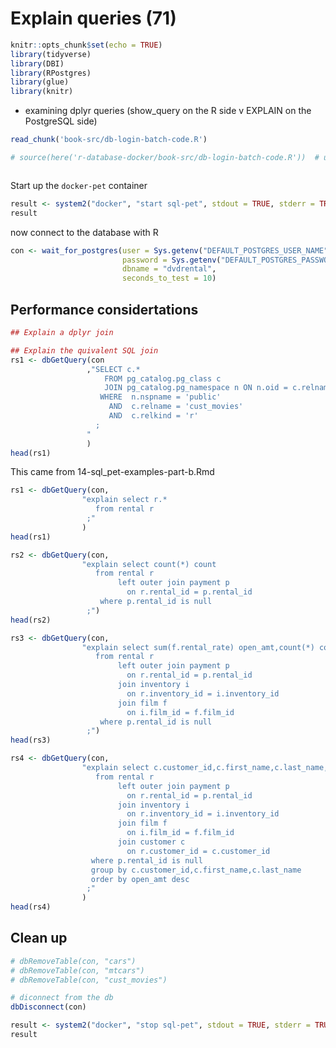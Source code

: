 # Explain queries (71)

```r
knitr::opts_chunk$set(echo = TRUE)
library(tidyverse)
library(DBI)
library(RPostgres)
library(glue)
library(knitr)
```

* examining dplyr queries (show_query on the R side v EXPLAIN on the PostgreSQL side)

```r
read_chunk('book-src/db-login-batch-code.R')

# source(here('r-database-docker/book-src/db-login-batch-code.R'))  # use when debugging outside of knitr
```

```r

```
Start up the `docker-pet` container
```r
result <- system2("docker", "start sql-pet", stdout = TRUE, stderr = TRUE)
result


```


now connect to the database with R
```r

con <- wait_for_postgres(user = Sys.getenv("DEFAULT_POSTGRES_USER_NAME"),
                         password = Sys.getenv("DEFAULT_POSTGRES_PASSWORD"),
                         dbname = "dvdrental",
                         seconds_to_test = 10)
```

## Performance considertations

```r
## Explain a dplyr join

## Explain the quivalent SQL join
rs1 <- dbGetQuery(con
                 ,"SELECT c.* 
                     FROM pg_catalog.pg_class c
                     JOIN pg_catalog.pg_namespace n ON n.oid = c.relnamespace
                    WHERE  n.nspname = 'public'
                      AND  c.relname = 'cust_movies'
                      AND  c.relkind = 'r'
                   ;
                 "
                 )
head(rs1)
```

This came from 14-sql_pet-examples-part-b.Rmd
```r
rs1 <- dbGetQuery(con,
                "explain select r.*
                   from rental r 
                 ;"
                )  
head(rs1)

rs2 <- dbGetQuery(con,
                "explain select count(*) count
                   from rental r 
                        left outer join payment p 
                          on r.rental_id = p.rental_id  
                    where p.rental_id is null
                 ;")
head(rs2)

rs3 <- dbGetQuery(con,
                "explain select sum(f.rental_rate) open_amt,count(*) count
                   from rental r 
                        left outer join payment p 
                          on r.rental_id = p.rental_id 
                        join inventory i
                          on r.inventory_id = i.inventory_id
                        join film f
                          on i.film_id = f.film_id
                    where p.rental_id is null
                 ;")
head(rs3)

rs4 <- dbGetQuery(con,
                "explain select c.customer_id,c.first_name,c.last_name,sum(f.rental_rate) open_amt,count(*) count
                   from rental r 
                        left outer join payment p 
                          on r.rental_id = p.rental_id  
                        join inventory i
                          on r.inventory_id = i.inventory_id
                        join film f
                          on i.film_id = f.film_id
                        join customer c
                          on r.customer_id = c.customer_id
                  where p.rental_id is null
                  group by c.customer_id,c.first_name,c.last_name
                  order by open_amt desc
                 ;"
                )  
head(rs4)
```

## Clean up
```r
# dbRemoveTable(con, "cars")
# dbRemoveTable(con, "mtcars")
# dbRemoveTable(con, "cust_movies")

# diconnect from the db
dbDisconnect(con)

result <- system2("docker", "stop sql-pet", stdout = TRUE, stderr = TRUE)
result

```

